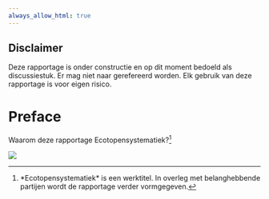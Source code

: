 ```yaml
---
always_allow_html: true
---
```


::: {.callout-note appearance="simple"}
## Disclaimer

Deze rapportage is onder constructie en op dit moment bedoeld als discussiestuk. Er mag niet naar gerefereerd worden. Elk gebruik van deze rapportage is voor eigen risico.
:::

# Preface {#sec-preface .unnumbered}

Waarom deze rapportage Ecotopensystematiek?[^index-1]

[^index-1]: \*Ecotopensystematiek\* is een werktitel. In overleg met belanghebbende partijen wordt de rapportage verder vormgegeven.

::: column-margin
![](images/MLP_027-low-res2.png)
:::
